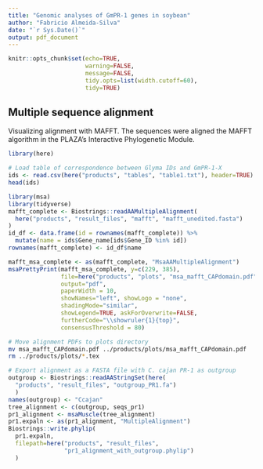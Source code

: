 ```yaml
---
title: "Genomic analyses of GmPR-1 genes in soybean"
author: "Fabricio Almeida-Silva"
date: "`r Sys.Date()`"
output: pdf_document
---
```


```r
knitr::opts_chunk$set(echo=TRUE,
                      warning=FALSE, 
                      message=FALSE,
                      tidy.opts=list(width.cutoff=60),
                      tidy=TRUE)
```

## Multiple sequence alignment

Visualizing alignment with MAFFT. The sequences were aligned the MAFFT algorithm in the PLAZA's Interactive Phylogenetic Module.

```r
library(here)

# Load table of correspondence between Glyma IDs and GmPR-1-X
ids <- read.csv(here("products", "tables", "table1.txt"), header=TRUE)
head(ids)
```

```r
library(msa)
library(tidyverse)
mafft_complete <- Biostrings::readAAMultipleAlignment(
  here("products", "result_files", "mafft", "mafft_unedited.fasta")
)
id_df <- data.frame(id = rownames(mafft_complete)) %>%
  mutate(name = ids$Gene_name[ids$Gene_ID %in% id])
rownames(mafft_complete) <- id_df$name

mafft_msa_complete <- as(mafft_complete, "MsaAAMultipleAlignment")
msaPrettyPrint(mafft_msa_complete, y=c(229, 385),
               file=here("products", "plots", "msa_mafft_CAPdomain.pdf"), 
               output="pdf",
               paperWidth = 10,
               showNames="left", showLogo = "none",
               shadingMode="similar",
               showLegend=TRUE, askForOverwrite=FALSE,
               furtherCode="\\showruler{1}{top}",
               consensusThreshold = 80)
```

```bash
# Move alignment PDFs to plots directory
mv msa_mafft_CAPdomain.pdf ../products/plots/msa_mafft_CAPdomain.pdf
rm ../products/plots/*.tex
```

```r
# Export alignment as a FASTA file with C. cajan PR-1 as outgroup
outgroup <- Biostrings::readAAStringSet(here(
  "products", "result_files", "outgroup_PR1.fa")
  )
names(outgroup) <- "Ccajan"
tree_alignment <- c(outgroup, seqs_pr1)
pr1_alignment <- msaMuscle(tree_alignment)
pr1.expaln <- as(pr1_alignment, "MultipleAlignment")
Biostrings::write.phylip(
  pr1.expaln, 
  filepath=here("products", "result_files",
                "pr1_alignment_with_outgroup.phylip")
  )
```














